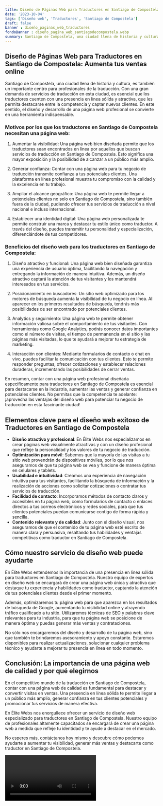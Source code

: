 ```yaml
---
title: Diseño de Páginas Web para Traductores en Santiago de Compostela
date: '2023-10-04'
tags: ['Diseño web', 'Traductores', 'Santiago de Compostela']
draft: false
banner : diseño_paginas_web_traductores
fondoBanner : diseño_pagina_web_santiagodecompostela.webp
summary: Santiago de Compostela, una ciudad llena de historia y cultura, es también un importante centro para profesionales de la traducción. Con una gran demanda de servicios de traducción en esta ciudad, es esencial que los traductores cuenten con una presencia en línea sólida y atractiva, que les permita destacarse entre la competencia y captar nuevos clientes. En este sentido, el diseño y desarrollo de una página web profesional se convierte en una herramienta indispensable.
---
```


## Diseño de Páginas Web para Traductores en Santiago de Compostela: Aumenta tus ventas online

Santiago de Compostela, una ciudad llena de historia y cultura, es también un importante centro para profesionales de la traducción. Con una gran demanda de servicios de traducción en esta ciudad, es esencial que los traductores cuenten con una presencia en línea sólida y atractiva, que les permita destacarse entre la competencia y captar nuevos clientes. En este sentido, el diseño y desarrollo de una página web profesional se convierte en una herramienta indispensable.

### Motivos por los que los traductores en Santiago de Compostela necesitan una página web:

1. Aumentar la visibilidad: Una página web bien diseñada permite que los traductores sean encontrados en línea por aquellos que buscan servicios de traducción en Santiago de Compostela. Esto significa una mayor exposición y la posibilidad de alcanzar a un público más amplio.

2. Generar confianza: Contar con una página web para tu negocio de traducción transmite confianza a tus potenciales clientes. Una plataforma en línea profesional muestra tu compromiso con la calidad y la excelencia en tu trabajo.

3. Ampliar el alcance geográfico: Una página web te permite llegar a potenciales clientes no solo en Santiago de Compostela, sino también fuera de la ciudad, pudiendo ofrecer tus servicios de traducción a nivel nacional e incluso internacional.

4. Establecer una identidad digital: Una página web personalizada te permite construir una marca y destacar tu estilo único como traductor. A través del diseño, puedes transmitir tu personalidad y especialización, diferenciándote de tus competidores.

### Beneficios del diseño web para los traductores en Santiago de Compostela:

1. Diseño atractivo y funcional: Una página web bien diseñada garantiza una experiencia de usuario óptima, facilitando la navegación y entregando la información de manera intuitiva. Además, un diseño atractivo captará la atención de tus visitantes y los mantendrá interesados en tus servicios.

2. Posicionamiento en buscadores: Un sitio web optimizado para los motores de búsqueda aumenta la visibilidad de tu negocio en línea. Al aparecer en los primeros resultados de búsqueda, tendrás más posibilidades de ser encontrado por potenciales clientes.

3. Analytics y seguimiento: Una página web te permite obtener información valiosa sobre el comportamiento de tus visitantes. Con herramientas como Google Analytics, podrás conocer datos importantes como el número de visitas, el tiempo de permanencia en el sitio y las páginas más visitadas, lo que te ayudará a mejorar tu estrategia de marketing.

4. Interacción con clientes: Mediante formularios de contacto o chat en vivo, puedes facilitar la comunicación con tus clientes. Esto te permite responder preguntas, ofrecer cotizaciones y establecer relaciones duraderas, incrementando las posibilidades de cerrar ventas.

En resumen, contar con una página web profesional diseñada específicamente para traductores en Santiago de Compostela es esencial para destacarse en la industria, aumentar las ventas y generar confianza en potenciales clientes. No permitas que la competencia te adelante: ¡aprovecha las ventajas del diseño web para potenciar tu negocio de traducción en esta fascinante ciudad!

<GifSeo />

<Cta />

## Elementos clave para el diseño web exitoso de Traductores en Santiago de Compostela

- **Diseño atractivo y profesional**: En Élite Webs nos especializamos en crear páginas web visualmente atractivas y con un diseño profesional que refleje la personalidad y los valores de tu negocio de traducción.
- **Optimización para móvil**: Sabemos que la mayoría de las visitas a tu sitio web provendrán de dispositivos móviles, por lo que nos aseguramos de que tu página web se vea y funcione de manera óptima en celulares y tablets.
- **Usabilidad e intuitividad**: Creamos una experiencia de navegación intuitiva para tus visitantes, facilitando la búsqueda de información y la realización de acciones como solicitar cotizaciones o contratar tus servicios de traducción.
- **Facilidad de contacto**: Incorporamos métodos de contacto claros y accesibles en tu página web, como formularios de contacto o enlaces directos a tus correos electrónicos y redes sociales, para que tus clientes potenciales puedan comunicarse contigo de forma rápida y sencilla.
- **Contenido relevante y de calidad**: Junto con el diseño visual, nos aseguramos de que el contenido de tu página web esté escrito de manera clara y persuasiva, resaltando tus habilidades y ventajas competitivas como traductor en Santiago de Compostela.

## Cómo nuestro servicio de diseño web puede ayudarte

En Élite Webs entendemos la importancia de una presencia en línea sólida para traductores en Santiago de Compostela. Nuestro equipo de expertos en diseño web se encargará de crear una página web única y atractiva que destaque tu experiencia y habilidades como traductor, captando la atención de tus potenciales clientes desde el primer momento.

Además, optimizaremos tu página web para que aparezca en los resultados de búsqueda de Google, aumentando tu visibilidad online y atrayendo tráfico cualificado a tu sitio. Utilizaremos técnicas de SEO y palabras clave relevantes para tu industria, para que tu página web se posicione de manera óptima y puedas generar más ventas y contrataciones.

No sólo nos encargaremos del diseño y desarrollo de tu página web, sino que también te brindaremos asesoramiento y apoyo constante. Estaremos disponibles para realizar actualizaciones, solucionar cualquier problema técnico y ayudarte a mejorar tu presencia en línea en todo momento.

## Conclusión: La importancia de una página web de calidad y por qué elegirnos

En el competitivo mundo de la traducción en Santiago de Compostela, contar con una página web de calidad es fundamental para destacar y convertir visitas en ventas. Una presencia en línea sólida te permite llegar a un público más amplio, generar confianza en tus clientes potenciales y promocionar tus servicios de manera efectiva.

En Élite Webs nos enorgullece ofrecer un servicio de diseño web especializado para traductores en Santiago de Compostela. Nuestro equipo de profesionales altamente capacitados se encargará de crear una página web a medida que refleje tu identidad y te ayude a destacar en el mercado.

No esperes más, contáctanos hoy mismo y descubre cómo podemos ayudarte a aumentar tu visibilidad, generar más ventas y destacarte como traductor en Santiago de Compostela.

<Video />

<CtaBot job='Traductores' city='Santiago de Compostela'/>

<Gmaps query='Santiago de Compostela+españa+maps' />